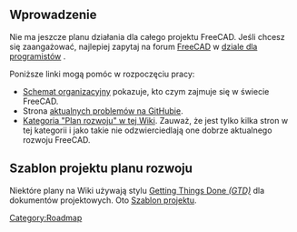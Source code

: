 <languages/>

<span id="Introduction"></span>
==Wprowadzenie==

Nie ma jeszcze planu działania dla całego projektu FreeCAD. Jeśli chcesz się zaangażować, najlepiej zapytaj na forum [https://forum.freecadweb.org/index.php FreeCAD] w [https://forum.freecadweb.org/viewforum.php?f=10 dziale dla programistów] .

Poniższe linki mogą pomóc w rozpoczęciu pracy:
* [[Organization_chart/pl|Schemat organizacyjny]] pokazuje, kto czym zajmuje się w świecie FreeCAD.
* Strona [https://github.com/FreeCAD/FreeCAD/issues?q=is%3Aopen+is%3Aissue aktualnych problemów na GitHubie].
* [[:Category:Roadmap|Kategoria "Plan rozwoju" w tej Wiki]]. Zauważ, że jest tylko kilka stron w tej kategorii i jako takie nie odzwierciedlają one dobrze aktualnego rozwoju FreeCAD.

<span id="Roadmap_project_template"></span>
==Szablon projektu planu rozwoju==

Niektóre plany na Wiki używają stylu [https://en.wikipedia.org/wiki/Getting_Things_Done#Methodology Getting Things Done ''(GTD)''] dla dokumentów projektowych. Oto [[Project_template|Szablon projektu]].


[[Category:Roadmap]]